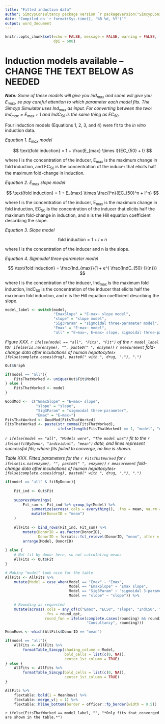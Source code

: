 ```yaml
---
title: "Fitted induction data"
author: SimcypConsultancy package version `r packageVersion("SimcypConsultancy")`
date: "Compiled on `r format(Sys.time(), '%B %d, %Y')`"
output: word_document
---
```


```r

knitr::opts_chunk$set(echo = FALSE, message = FALSE, warning = FALSE, 
                      dpi = 600)

```


# Induction models available -- CHANGE THE TEXT BELOW AS NEEDED

***Note:*** *Some of these models will give you Ind~max~ and some will give you E~max~, so pay careful attention to which parameter each model fits. The Simcyp Simulator uses Ind~max~ as input. For converting between the two: $Ind_{max} = E_{max} + 1$ and IndC~50~ is the same thing as EC~50~.*

Four induction models (Equations 1, 2, 3, and 4) were fit to the *in vitro* induction data. 

*Equation 1. E~max~ model* 

$$ \text{fold induction} = 1 + \frac{E_{max} \times I}{EC_{50} + I} $$ 

where I is the concentration of the inducer, E~max~ is the maximum change in fold induction, and EC~50~ is the concentration of the inducer that elicits half the maximum fold-change in induction. 

*Equation 2. E~max~ slope model* 

$$ \text{fold induction} = 1 + E_{max} \times \frac{I^n}{EC_{50}^n + I^n} $$

where I is the concentration of the inducer, E~max~ is the maximum change in fold induction, EC~50~ is the concentration of the inducer that elicits half the maximum fold-change in induction, and n is the Hill equation coefficient describing the slope. 

*Equation 3. Slope model* 

$$ \text{fold induction} = 1 + I \times n $$

where I is the concentration of the inducer and n is the slope. 

*Equation 4. Sigmoidal three-parameter model* 

$$ \text{fold induction} = \frac{Ind_{max}}{1 + e^{ \frac{IndC_{50}-I}{n}}} $$

where I is the concentration of the inducer, Ind~max~ is the maximum fold induction, IndC~50~ is the concentration of the inducer that elicits half the maximum fold induction, and n is the Hill equation coefficient describing the slope. 



```r

model_label <- switch(model, 
                      "EmaxSlope" = "E~max~ slope model", 
                      "slope" = "slope model", 
                      "Sig3Param" = "sigmoidal three-parameter model", 
                      "Emax" = "E~max~ model", 
                      "all" = "E~max~, E~max~ slope, sigmoidal three-parameter, and slope models")


```


*Figure XXX. `r ifelse(model == "all", "Fits", "Fit")` of the `r model_label` to`r ifelse(is.na(enzyme), "", paste0(" ", enzyme))` `r measurement` fold-change data after incubations of human hepatocytes`r ifelse(complete.cases(drug), paste0(" with ", drug, "."), ".")`*

```r

Out$Graph

if(model == "all"){
    FitsThatWorked <- unique(Out$Fit$Model)    
} else {
    FitsThatWorked <- model
}

GoodMod <-  c("EmaxSlope" = "E~max~ slope", 
              "slope" = "slope", 
              "Sig3Param" = "sigmoidal three-parameter", 
              "Emax" = "E~max~")
FitsThatWorked <- GoodMod[FitsThatWorked]
FitsThatWorked <- paste(str_comma(FitsThatWorked), 
                        ifelse(length(FitsThatWorked) == 1, "model", "models"))

```


*`r ifelse(model == "all", "Models were", "The model was")` fit to the `r ifelse(fitByDonor, "individual", "mean")` data, and lines represent successful fits; where fits failed to converge, no line is shown.*

*Table XXX. Fitted parameters for the `r FitsThatWorked` for `r ifelse(is.na(enzyme), "", paste0(" ", enzyme))` `r measurement` fold-change data after incubations of human hepatocytes`r ifelse(complete.cases(drug), paste0(" with ", drug, "."), ".")`*

```r

if(model == "all" & fitByDonor){
    
    Fit_ind <- Out$Fit
    
    suppressWarnings(
        Fit_sum <- Fit_ind %>% group_by(Model) %>% 
            summarize(across(.cols = everything(), .fns = mean, na.rm = T)) %>% 
            mutate(DonorID = "mean")
    )
    
    AllFits <- bind_rows(Fit_ind, Fit_sum) %>% 
        mutate(DonorID = as.factor(DonorID),
               DonorID = forcats::fct_relevel(DonorID, "mean", after = Inf)) %>% 
        arrange(Model, DonorID)
    
} else {
    # Not fit by donor here, so not calculating means
    AllFits <- Out$Fit
}

# Making "model" look nice for the table
AllFits <- AllFits %>% 
    mutate(Model = case_when(Model == "Emax" ~ "Emax", 
                             Model == "EmaxSlope" ~ "Emax slope", 
                             Model == "Sig3Param" ~ "sigmoidal 3-parameter", 
                             Model == "slope" ~ "slope")) %>% 
    
    # Rounding as requested
    mutate(across(.cols = any_of(c("Emax", "EC50", "slope", "IndC50", "Indmax")), 
                  .fns = round_opt, 
                  round_fun = ifelse(complete.cases(rounding) && rounding == "Word", 
                                     "Consultancy", rounding)))

MeanRows <- which(AllFits$DonorID == "mean")

if(model == "all"){
    AllFits <- AllFits %>% 
        formatTable_Simcyp(shading_column = Model, 
                           bold_cells = list(c(0, NA)), 
                           center_1st_column = TRUE) 
} else {
    AllFits <- AllFits %>% 
        formatTable_Simcyp(bold_cells = list(c(0, NA)), 
                           center_1st_column = TRUE) 
}

AllFits %>% 
    flextable::bold(i = MeanRows) %>% 
    flextable::merge_v(j = 1) %>% 
    flextable::hline_bottom(border = officer::fp_border(width = 0.5))

```

`r ifelse(FitsThatWorked == model_label, "", "*Only fits that converged are shown in the table.*")`

